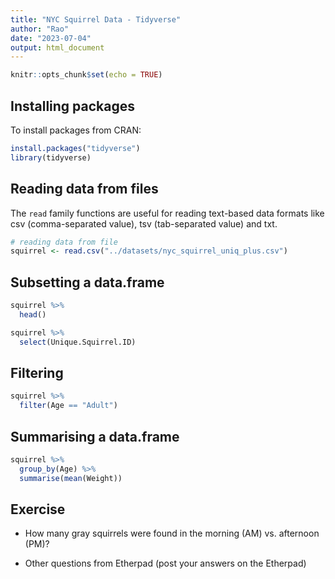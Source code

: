 ```yaml
---
title: "NYC Squirrel Data - Tidyverse"
author: "Rao"
date: "2023-07-04"
output: html_document
---
```


```r
knitr::opts_chunk$set(echo = TRUE)
```
## Installing packages

To install packages from CRAN:

```r
install.packages("tidyverse")
library(tidyverse)
```


## Reading data from files
The `read` family functions are useful for reading text-based data formats like csv (comma-separated value), tsv (tab-separated value) and txt.

```r
# reading data from file
squirrel <- read.csv("../datasets/nyc_squirrel_uniq_plus.csv")

```




## Subsetting a data.frame

```r
squirrel %>%
  head()

squirrel %>%
  select(Unique.Squirrel.ID)

```


## Filtering



```r
squirrel %>%
  filter(Age == "Adult")
```

## Summarising a data.frame



```r
squirrel %>%
  group_by(Age) %>%
  summarise(mean(Weight))

```

## Exercise

- How many gray squirrels were found in the morning (AM) vs. afternoon (PM)?

- Other questions from Etherpad (post your answers on the Etherpad)


